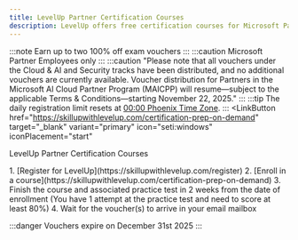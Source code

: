 ```yaml
---
title: LevelUp Partner Certification Courses
description: LevelUp offers free certification courses for Microsoft Partner Employees. 
---
```


:::note
Earn up to two 100% off exam vouchers
:::
:::caution
Microsoft Partner Employees only
:::
:::caution
"Please note that all vouchers under the Cloud & AI and Security tracks have been distributed, and no additional vouchers are currently available. Voucher distribution for Partners in the Microsoft AI Cloud Partner Program (MAICPP) will resume—subject to the applicable Terms & Conditions—starting November 22, 2025."
:::
:::tip
The daily registration limit resets at [00:00 Phoenix Time Zone](https://www.timeanddate.com/worldclock/converter.html?iso=20251026T070000&p1=197). 
:::
<LinkButton
  href="https://skillupwithlevelup.com/certification-prep-on-demand" target="_blank"
  variant="primary"
  icon="seti:windows"
  iconPlacement="start"
>
  LevelUp Partner Certification Courses
</LinkButton>

<Steps>
  1. [Register for LevelUp](https://skillupwithlevelup.com/register)
  2. [Enroll in a course](https://skillupwithlevelup.com/certification-prep-on-demand)
  3. Finish the course and associated practice test in 2 weeks from the date of enrollment (You have 1 attempt at the practice test and need to score at least 80%)
  4. Wait for the voucher(s) to arrive in your email mailbox
</Steps>

:::danger
Vouchers expire on December 31st 2025
:::

<LinkCard title="Microsoft Exam Study Materials Collection" href="https://certs.msfthub.wiki/wiki/" />
